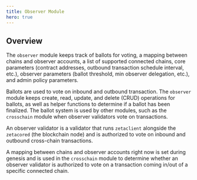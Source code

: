 ```yaml
---
title: Observer Module
hero: true
---
```


## Overview

The `observer` module keeps track of ballots for voting, a mapping between
chains and observer accounts, a list of supported connected chains, core
parameters (contract addresses, outbound transaction schedule interval, etc.),
observer parameters (ballot threshold, min observer delegation, etc.), and admin
policy parameters.

Ballots are used to vote on inbound and outbound transaction. The `observer`
module keeps create, read, update, and delete (CRUD) operations for ballots, as
well as helper functions to determine if a ballot has been finalized. The ballot
system is used by other modules, such as the `crosschain` module when observer
validators vote on transactions.

An observer validator is a validator that runs `zetaclient` alongside the
`zetacored` (the blockchain node) and is authorized to vote on inbound and
outbound cross-chain transactions.

A mapping between chains and observer accounts right now is set during genesis
and is used in the `crosschain` module to determine whether an observer
validator is authorized to vote on a transaction coming in/out of a specific
connected chain.
